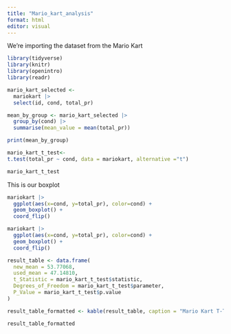 ```yaml
---
title: "Mario_kart_analysis"
format: html
editor: visual
---
```


We're importing the dataset from the Mario Kart

```r
library(tidyverse)
library(knitr)
library(openintro)
library(readr)
```


```r
mario_kart_selected <-
  mariokart |>
  select(id, cond, total_pr)

```

```r
mean_by_group <- mario_kart_selected |>
  group_by(cond) |>
  summarise(mean_value = mean(total_pr))

print(mean_by_group)
```

```r
mario_kart_t_test<-
t.test(total_pr ~ cond, data = mariokart, alternative ="t")

mario_kart_t_test

```


This is our boxplot
```r
mariokart |>
  ggplot(aes(x=cond, y=total_pr), color=cond) +  
  geom_boxplot() +
  coord_flip()

```





```r
mariokart |>
  ggplot(aes(x=cond, y=total_pr), color=cond) +  
  geom_boxplot() +
  coord_flip()

```


```r
result_table <- data.frame(
  new_mean = 53.77068,
  used_mean = 47.14810,
  t_Statistic = mario_kart_t_test$statistic,
  Degrees_of_Freedom = mario_kart_t_test$parameter,
  P_Value = mario_kart_t_test$p.value
)

result_table_formatted <- kable(result_table, caption = "Mario Kart T-Test Results by Used and New")

result_table_formatted

```
